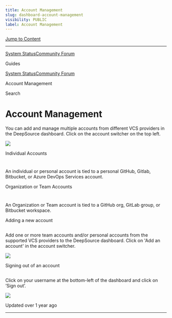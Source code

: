 ```yaml
---
title: Account Management
slug: dashboard-account-management
visibility: PUBLIC
label: Account Management
---
```


[Jump to Content](#content)

---

[System Status](https://deepsourcestatus.com/)[Community Forum](https://discuss.deepsource.com/)

Guides

[System Status](https://deepsourcestatus.com/)[Community Forum](https://discuss.deepsource.com/)

Account Management

Search

# Account Management

You can add and manage multiple accounts from different VCS providers in the DeepSource dashboard. Click on the account switcher on the top left.

![](https://files.readme.io/a389bb9-Click-Account-switcher.png)

Individual Accounts

# [](#individual-accounts)

An individual or personal account is tied to a personal GitHub, Gitlab, Bitbucket, or Azure DevOps Services account.

Organization or Team Accounts

# [](#organization-or-team-accounts)

An Organization or Team account is tied to a GitHub org, GitLab group, or Bitbucket workspace.

Adding a new account

## [](#adding-a-new-account)

Add one or more team accounts and/or personal accounts from the supported VCS providers to the DeepSource dashboard. Click on 'Add an account' in the account switcher.

![](https://files.readme.io/3c3b0c2-Adding_an_account.png)

Signing out of an account

## [](#signing-out-of-an-account)

Click on your username at the bottom-left of the dashboard and click on ‘Sign out’.

![](https://files.readme.io/a49ed38-Signing_out_of_an_account.png)

Updated over 1 year ago

---
